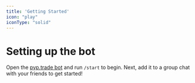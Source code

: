 ```yaml
---
title: 'Getting Started'
icon: "play"
iconType: "solid"
---
```


# Setting up the bot

Open the [pvp.trade bot](https://t.me/pvptrade_bot) and run `/start` to begin. Next, add it to a group chat with your friends to get started!
